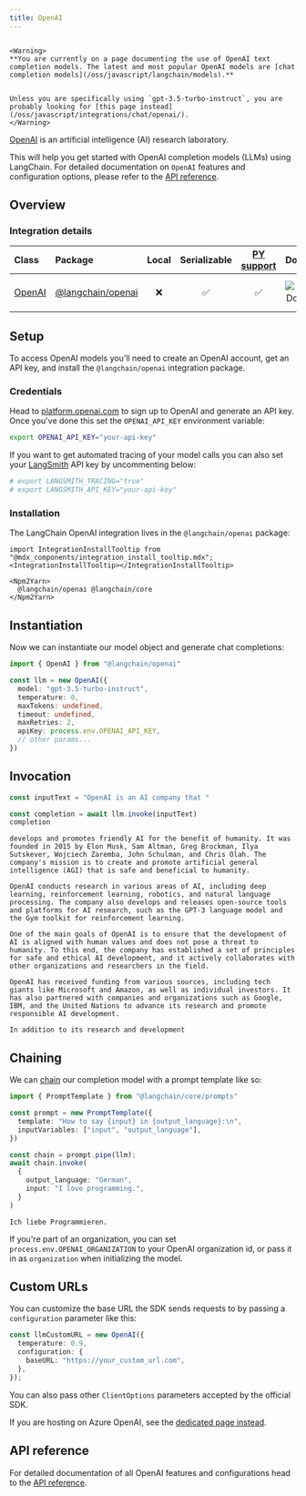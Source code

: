 ```yaml
---
title: OpenAI
---
```


```{=mdx}

<Warning>
**You are currently on a page documenting the use of OpenAI text completion models. The latest and most popular OpenAI models are [chat completion models](/oss/javascript/langchain/models).**


Unless you are specifically using `gpt-3.5-turbo-instruct`, you are probably looking for [this page instead](/oss/javascript/integrations/chat/openai/).
</Warning>

```

[OpenAI](https://en.wikipedia.org/wiki/OpenAI) is an artificial intelligence (AI) research laboratory.

This will help you get started with OpenAI completion models (LLMs) using LangChain. For detailed documentation on `OpenAI` features and configuration options, please refer to the [API reference](https://api.js.langchain.com/classes/langchain_openai.OpenAI.html).

## Overview

### Integration details

| Class | Package | Local | Serializable | [PY support](https://python.langchain.com/docs/integrations/llms/openai) | Downloads | Version |
| :--- | :--- | :---: | :---: |  :---: | :---: | :---: |
| [OpenAI](https://api.js.langchain.com/classes/langchain_openai.OpenAI.html) | [@langchain/openai](https://www.npmjs.com/package/@langchain/openai) | ❌ | ✅ | ✅ | ![NPM - Downloads](https://img.shields.io/npm/dm/@langchain/openai?style=flat-square&label=%20&) | ![NPM - Version](https://img.shields.io/npm/v/@langchain/openai?style=flat-square&label=%20&) |

## Setup

To access OpenAI models you'll need to create an OpenAI account, get an API key, and install the `@langchain/openai` integration package.

### Credentials

Head to [platform.openai.com](https://platform.openai.com/) to sign up to OpenAI and generate an API key. Once you've done this set the `OPENAI_API_KEY` environment variable:

```bash
export OPENAI_API_KEY="your-api-key"
```

If you want to get automated tracing of your model calls you can also set your [LangSmith](https://docs.smith.langchain.com/) API key by uncommenting below:

```bash
# export LANGSMITH_TRACING="true"
# export LANGSMITH_API_KEY="your-api-key"
```

### Installation

The LangChain OpenAI integration lives in the `@langchain/openai` package:

```{=mdx}
import IntegrationInstallTooltip from "@mdx_components/integration_install_tooltip.mdx";
<IntegrationInstallTooltip></IntegrationInstallTooltip>

<Npm2Yarn>
  @langchain/openai @langchain/core
</Npm2Yarn>

```

## Instantiation

Now we can instantiate our model object and generate chat completions:

```typescript
import { OpenAI } from "@langchain/openai"

const llm = new OpenAI({
  model: "gpt-3.5-turbo-instruct",
  temperature: 0,
  maxTokens: undefined,
  timeout: undefined,
  maxRetries: 2,
  apiKey: process.env.OPENAI_API_KEY,
  // other params...
})
```

## Invocation

```typescript
const inputText = "OpenAI is an AI company that "

const completion = await llm.invoke(inputText)
completion
```

```output
develops and promotes friendly AI for the benefit of humanity. It was founded in 2015 by Elon Musk, Sam Altman, Greg Brockman, Ilya Sutskever, Wojciech Zaremba, John Schulman, and Chris Olah. The company's mission is to create and promote artificial general intelligence (AGI) that is safe and beneficial to humanity.

OpenAI conducts research in various areas of AI, including deep learning, reinforcement learning, robotics, and natural language processing. The company also develops and releases open-source tools and platforms for AI research, such as the GPT-3 language model and the Gym toolkit for reinforcement learning.

One of the main goals of OpenAI is to ensure that the development of AI is aligned with human values and does not pose a threat to humanity. To this end, the company has established a set of principles for safe and ethical AI development, and it actively collaborates with other organizations and researchers in the field.

OpenAI has received funding from various sources, including tech giants like Microsoft and Amazon, as well as individual investors. It has also partnered with companies and organizations such as Google, IBM, and the United Nations to advance its research and promote responsible AI development.

In addition to its research and development
```

## Chaining

We can [chain](/oss/javascript/how-to/sequence/) our completion model with a prompt template like so:

```typescript
import { PromptTemplate } from "@langchain/core/prompts"

const prompt = new PromptTemplate({
  template: "How to say {input} in {output_language}:\n",
  inputVariables: ["input", "output_language"],
})

const chain = prompt.pipe(llm);
await chain.invoke(
  {
    output_language: "German",
    input: "I love programming.",
  }
)
```

```output
Ich liebe Programmieren.
```

If you're part of an organization, you can set `process.env.OPENAI_ORGANIZATION` to your OpenAI organization id, or pass it in as `organization` when
initializing the model.

## Custom URLs

You can customize the base URL the SDK sends requests to by passing a `configuration` parameter like this:

```typescript
const llmCustomURL = new OpenAI({
  temperature: 0.9,
  configuration: {
    baseURL: "https://your_custom_url.com",
  },
});
```

You can also pass other `ClientOptions` parameters accepted by the official SDK.

If you are hosting on Azure OpenAI, see the [dedicated page instead](/oss/javascript/integrations/llms/azure).

## API reference

For detailed documentation of all OpenAI features and configurations head to the [API reference](https://api.js.langchain.com/classes/langchain_openai.OpenAI.html).
